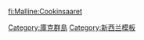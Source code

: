 {{Navbox
|name  = 庫克群島
|title = [[庫克群島]]
|state = {{{state|autocollapse}}}
|listclass = hlist
|image = {{flagicon|Cook Islands|size=50px}}

|group1 = 北庫克群島
|list1  = 
* {{le|曼尼希基島|Manihiki}}
* {{le|拿骚岛|Nassau (Cook Islands)|-{zh-hans:拿骚; zh-hant:拿紹;}-岛}}
* {{le|彭林環礁|Penrhyn (atoll)|彭林島}}
* [[普卡普卡岛 (库克群岛)|普卡普卡岛]]
* {{le|拉卡汉格斯岛|Rakahanga}}
* {{le|蘇瓦若島|Suwarrow}}
* {{le|特马礁|Tema Reef}}

|group2 = 南庫克群島
|list2  = 
* {{le|阿蒂乌岛|Atiu}}
* {{le|艾圖塔基島|Aitutaki}}
* {{le|曼蓋亞島|Mangaia}}
* {{le|馬努瓦埃環礁 (庫克群島)|Manuae (Cook Islands)|馬努瓦埃環礁}}
* {{le|毛凯岛|Mauke}}
* {{le|米蒂亞羅島|Mitiaro}}
* {{le|帕默斯頓島|Palmerston Island}}
* [[拉罗汤加岛]]
* {{le|塔庫特阿島|Takutea}}
* {{le|温斯洛礁|Winslow Reef, Cook Islands}}

}}<noinclude>
{{collapsible option}}

[[Category:庫克群島]]
[[Category:新西兰模板]]

[[fi:Malline:Cookinsaaret]]
</noinclude>